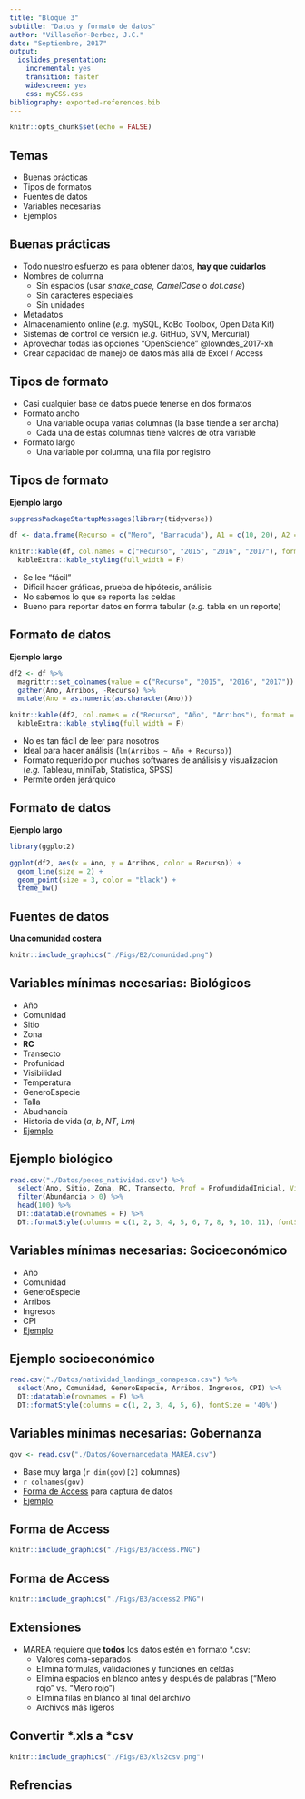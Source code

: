 ```yaml
---
title: "Bloque 3"
subtitle: "Datos y formato de datos"
author: "Villaseñor-Derbez, J.C."
date: "Septiembre, 2017"
output:
  ioslides_presentation:
    incremental: yes
    transition: faster
    widescreen: yes
    css: myCSS.css
bibliography: exported-references.bib
---
```


<script src="https://ajax.googleapis.com/ajax/libs/jquery/1.12.2/jquery.min.js"></script>

<script>
    $(document).ready(function() {
    $('slide:not(.title-slide, .backdrop, .segue)').append('<footer></footer>');    
    $('footer').attr('label', 'Bloque 3: Datos y formato de datos');

  })
</script>

<style>
  footer:after {
    font-size: 12pt;
    content: attr(label);
    position: absolute;
    bottom: 20px;
    left: 60px;
    line-height: 1.9;
    display: block;
  }
</style>

```r
knitr::opts_chunk$set(echo = FALSE)
```

## Temas

- Buenas prácticas
- Tipos de formatos
- Fuentes de datos
- Variables necesarias
- Ejemplos

## Buenas prácticas {.smaller}

- Todo nuestro esfuerzo es para obtener datos, **hay que cuidarlos**
- Nombres de columna
    - Sin espacios (usar *snake_case, CamelCase* o *dot.case*)
    - Sin caracteres especiales
    - Sin unidades
- Metadatos
- Almacenamiento online (*e.g.* mySQL, KoBo Toolbox, Open Data Kit)
- Sistemas de control de versión (*e.g.* GitHub, SVN, Mercurial)
- Aprovechar todas las opciones "OpenScience" @lowndes_2017-xh
- Crear capacidad de manejo de datos más allá de Excel / Access

## Tipos de formato

- Casi cualquier base de datos puede tenerse en dos formatos
- Formato ancho
    - Una variable ocupa varias columnas (la base tiende a ser ancha)
    - Cada una de estas columnas tiene valores de otra variable
- Formato largo
    - Una variable por columna, una fila por registro

## Tipos de formato

**Ejemplo largo**

```r
suppressPackageStartupMessages(library(tidyverse))

df <- data.frame(Recurso = c("Mero", "Barracuda"), A1 = c(10, 20), A2 = c(15, 28), A3 = c(22, 18))

knitr::kable(df, col.names = c("Recurso", "2015", "2016", "2017"), format = "html", caption = "Producción pesquera de 2 recursos en 3 años") %>% 
  kableExtra::kable_styling(full_width = F)
```

- Se lee "fácil"
- Difícil hacer gráficas, prueba de hipótesis, análisis
- No sabemos lo que se reporta las celdas
- Bueno para reportar datos en forma tabular (*e.g.* tabla en un reporte)

## Formato de datos {.smaller}

**Ejemplo largo**

```r
df2 <- df %>%
  magrittr::set_colnames(value = c("Recurso", "2015", "2016", "2017")) %>% 
  gather(Ano, Arribos, -Recurso) %>% 
  mutate(Ano = as.numeric(as.character(Ano)))

knitr::kable(df2, col.names = c("Recurso", "Año", "Arribos"), format = "html", caption = "Producción pesquera de 2 recursos en 3 años") %>% 
  kableExtra::kable_styling(full_width = F)
```

- No es tan fácil de leer para nosotros
- Ideal para hacer análisis (`lm(Arribos ~ Año + Recurso)`)
- Formato requerido por muchos softwares de análisis y visualización (*e.g.* Tableau, miniTab, Statistica, SPSS)
- Permite orden jerárquico

## Formato de datos

**Ejemplo largo**

```r
library(ggplot2)

ggplot(df2, aes(x = Ano, y = Arribos, color = Recurso)) +
  geom_line(size = 2) +
  geom_point(size = 3, color = "black") +
  theme_bw()
```

## Fuentes de datos

**Una comunidad costera**

```r
knitr::include_graphics("./Figs/B2/comunidad.png")
```

## Variables mínimas necesarias: Biológicos {.smaller}

- Año
- Comunidad
- Sitio
- Zona
- **RC**
- Transecto
- Profunidad
- Visibilidad
- Temperatura
- GeneroEspecie
- Talla
- Abudnancia
- Historia de vida (*a*, *b*, *NT*, *Lm*)
- [Ejemplo](./Datos/peces_natividad.csv)

## Ejemplo biológico {.smaller}

```r
read.csv("./Datos/peces_natividad.csv") %>%
  select(Ano, Sitio, Zona, RC, Transecto, Prof = ProfundidadInicial, Vis = Visibilidad, Temp = Temperatura, GeneroEspecie, Talla, Abundancia) %>% 
  filter(Abundancia > 0) %>% 
  head(100) %>% 
  DT::datatable(rownames = F) %>% 
  DT::formatStyle(columns = c(1, 2, 3, 4, 5, 6, 7, 8, 9, 10, 11), fontSize = '40%')
```


## Variables mínimas necesarias: Socioeconómico {.smaller}

- Año
- Comunidad
- GeneroEspecie
- Arribos
- Ingresos
- CPI
- [Ejemplo](./Datos/natividad_landings_conapesca.csv)

## Ejemplo socioeconómico {.smaller}

```r
read.csv("./Datos/natividad_landings_conapesca.csv") %>%
  select(Ano, Comunidad, GeneroEspecie, Arribos, Ingresos, CPI) %>% 
  DT::datatable(rownames = F) %>% 
  DT::formatStyle(columns = c(1, 2, 3, 4, 5, 6), fontSize = '40%')
```

## Variables mínimas necesarias: Gobernanza {.smaller}

```r
gov <- read.csv("./Datos/Governancedata_MAREA.csv")
```

- Base muy larga (`r dim(gov)[2]` columnas)
- `r colnames(gov)`
- [Forma de Access](https://github.com/turfeffect/Docs/blob/master/Governance%20DB/Governance_0509.accdb) para captura de datos
- [Ejemplo](./Datos/Governancedata_MAREA.csv)

## Forma de Access

```r
knitr::include_graphics("./Figs/B3/access.PNG")
```

## Forma de Access

```r
knitr::include_graphics("./Figs/B3/access2.PNG")
```

## Extensiones

- MAREA requiere que **todos** los datos estén en formato \*.csv:
    - Valores coma-separados
    - Elimina fórmulas, validaciones y funciones en celdas
    - Elimina espacios en blanco antes y después de palabras ("Mero rojo" vs. "Mero rojo ")
    - Elimina filas en blanco al final del archivo
    - Archivos más ligeros

## Convertir \*.xls a \*csv

```r
knitr::include_graphics("./Figs/B3/xls2csv.png")
```

## Refrencias
